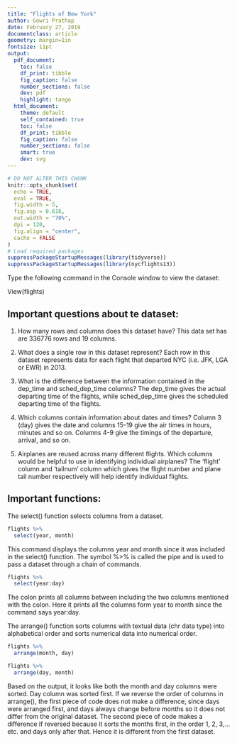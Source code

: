 ```yaml
---
title: "Flights of New York"
author: Gowri Prathap
date: February 27, 2019
documentclass: article
geometry: margin=1in
fontsize: 11pt
output:
  pdf_document:
    toc: false
    df_print: tibble
    fig_caption: false
    number_sections: false
    dev: pdf
    highlight: tango
  html_document:
    theme: default
    self_contained: true
    toc: false
    df_print: tibble
    fig_caption: false
    number_sections: false
    smart: true
    dev: svg
---
```


```r
# DO NOT ALTER THIS CHUNK
knitr::opts_chunk$set(
  echo = TRUE,
  eval = TRUE,
  fig.width = 5,
  fig.asp = 0.618,
  out.width = "70%",
  dpi = 120,
  fig.align = "center",
  cache = FALSE
)
# Load required packages
suppressPackageStartupMessages(library(tidyverse))
suppressPackageStartupMessages(library(nycflights13))
```

Type the following command in the Console window to view the dataset:

View(flights)

## Important questions about te dataset: 

1. How many rows and columns does this dataset have? 
This data set has are 336776 rows and 19 columns.

2. What does a single row in this dataset represent? 
Each row in this dataset represents data for each flight that departed NYC (i.e. JFK, LGA or EWR) in 2013.

3. What is the difference between the information contained in the dep_time and sched_dep_time columns? 
The dep_time gives the actual departing time of the flights, while sched_dep_time gives the scheduled departing time of the flights.

4. Which columns contain information about dates and times? 
Column 3 (day) gives the date and columns 15-19 give the air times in hours, minutes and so on. Columns 4-9 give the timings of the departure, arrival, and so on.

5. Airplanes are reused across many different flights. Which columns would be helpful to use in identifying individual airplanes? 
The 'flight' column and 'tailnum' column which gives the flight number and plane tail number respectively will help identify individual flights.

## Important functions:

The select() function selects columns from a dataset.
```r
flights %>%
  select(year, month)
```
This command displays the columns year and month since it was included in the select() function.
The symbol %>% is called the pipe and is used to pass a dataset through a chain of commands.

```r
flights %>%
  select(year:day)
```
The colon prints all columns between including the two columns mentioned with the colon. Here it prints all the columns form year to month since the command says year:day.



The arrange() function sorts columns with textual data (chr data type) into alphabetical order and sorts numerical data into numerical order.

```r
flights %>%
  arrange(month, day)
```

```r
flights %>%
  arrange(day, month)
```
Based on the output, it looks like both the month and day columns were sorted. Day column was sorted first.
If we reverse the order of columns in arrange(), the first piece of code does not make a difference, since days were arranged first, and days always change before months so it does not differ from the original dataset. The second piece of code makes a difference if reversed because it sorts the months first, in the order 1, 2, 3,...etc. and days only after that. Hence it is different from the first dataset.
